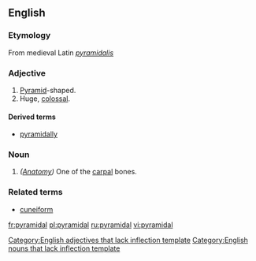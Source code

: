 ==English==
===Etymology===
From medieval Latin ''[[pyramidalis]]''

===Adjective===
#[[Pyramid]]-shaped.
#Huge, [[colossal]].

====Derived terms====
*[[pyramidally]]

===Noun===
#''([[Anatomy]])'' One of the [[carpal]] bones.

===Related terms===

*[[cuneiform]]

[[Category:English adjectives that lack inflection template]]
[[Category:English nouns that lack inflection template]]

[[fr:pyramidal]]
[[pl:pyramidal]]
[[ru:pyramidal]]
[[vi:pyramidal]]